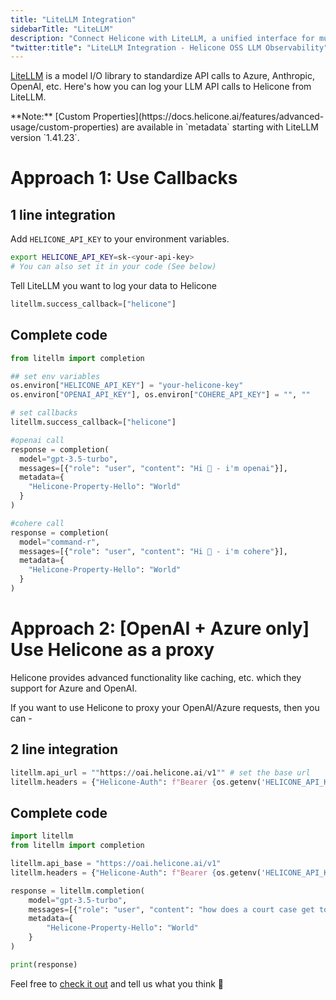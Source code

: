 ```yaml
---
title: "LiteLLM Integration"
sidebarTitle: "LiteLLM"
description: "Connect Helicone with LiteLLM, a unified interface for multiple LLM providers. Standardize logging and monitoring across various AI models with simple callback or proxy setup."
"twitter:title": "LiteLLM Integration - Helicone OSS LLM Observability"
---
```


[LiteLLM](https://github.com/BerriAI/litellm) is a model I/O library to standardize API calls to Azure, Anthropic, OpenAI, etc. Here's how you can log your LLM API calls to Helicone from LiteLLM.

<Note>
  **Note:** [Custom Properties](https://docs.helicone.ai/features/advanced-usage/custom-properties) are available in `metadata` starting with LiteLLM version `1.41.23`.
</Note>

<Tabs>
  <Tab title="Python">

# Approach 1: Use Callbacks

## 1 line integration

Add `HELICONE_API_KEY` to your environment variables.

```bash
export HELICONE_API_KEY=sk-<your-api-key>
# You can also set it in your code (See below)
```

Tell LiteLLM you want to log your data to Helicone

```python
litellm.success_callback=["helicone"]
```

## Complete code

```python
from litellm import completion

## set env variables
os.environ["HELICONE_API_KEY"] = "your-helicone-key"
os.environ["OPENAI_API_KEY"], os.environ["COHERE_API_KEY"] = "", ""

# set callbacks
litellm.success_callback=["helicone"]

#openai call
response = completion(
  model="gpt-3.5-turbo",
  messages=[{"role": "user", "content": "Hi 👋 - i'm openai"}],
  metadata={
    "Helicone-Property-Hello": "World"
  }
)

#cohere call
response = completion(
  model="command-r",
  messages=[{"role": "user", "content": "Hi 👋 - i'm cohere"}],
  metadata={
    "Helicone-Property-Hello": "World"
  }
)

```

# Approach 2: [OpenAI + Azure only] Use Helicone as a proxy

Helicone provides advanced functionality like caching, etc. which they support for Azure and OpenAI.

If you want to use Helicone to proxy your OpenAI/Azure requests, then you can -

## 2 line integration

```python
litellm.api_url = ""https://oai.helicone.ai/v1"" # set the base url
litellm.headers = {"Helicone-Auth": f"Bearer {os.getenv('HELICONE_API_KEY')}"} # set your headers
```

## Complete code

```python
import litellm
from litellm import completion

litellm.api_base = "https://oai.helicone.ai/v1"
litellm.headers = {"Helicone-Auth": f"Bearer {os.getenv('HELICONE_API_KEY')}"}

response = litellm.completion(
    model="gpt-3.5-turbo",
    messages=[{"role": "user", "content": "how does a court case get to the Supreme Court?"}],
    metadata={
        "Helicone-Property-Hello": "World"
    }
)

print(response)
```

</Tab>
</Tabs>

Feel free to [check it out](https://github.com/BerriAI/litellm) and tell us what you think 👋
